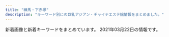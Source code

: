 ```yaml
---
title: "練馬・下赤塚"
description: "キーワード別にの巨乳アジアン・チャイナエステ嬢情報をまとめました。"
---
```


新着画像と新着キーワードをまとめています。
2021年03月22日の情報です。

<DmmAffiliateIns />
<KeywordTable
  shops={
    [
    {
        "img_links": [
            "http://ponfu-massage.work/img/st45.jpg",
            "http://ponfu-massage.work/i/img/r3.jpg",
            "http://ponfu-massage.work/i/img/sta39.jpg",
            "http://ponfu-massage.work/img/acc5.jpg",
            "http://ponfu-massage.work/i/img/sta24.jpg",
            "http://ponfu-massage.work/img/st44.jpg",
            "http://ponfu-massage.work/img/sta44.jpg",
            "http://ponfu-massage.work/img/acc6.jpg",
            "http://ponfu-massage.work/img/botton.jpg",
            "http://ponfu-massage.work/img/s41.jpg",
            "http://ponfu-massage.work/img/acc4.jpg",
            "http://ponfu-massage.work/i/img/sta44.jpg",
            "http://ponfu-massage.work/img/acc3.jpg",
            "http://ponfu-massage.work/i/img/sta43.jpg",
            "http://ponfu-massage.work/img/st39.jpg",
            "http://ponfu-massage.work/i/img/sta30.jpg",
            "http://ponfu-massage.work/i/img/sta45.jpg",
            "http://ponfu-massage.work/img/acc9.jpg",
            "http://ponfu-massage.work/img/sta38.jpg",
            "http://ponfu-massage.work/img/sta35.jpg",
            "http://ponfu-massage.work/img/st41.jpg",
            "http://ponfu-massage.work/img/acc1.jpg",
            "http://ponfu-massage.work/img/st38.jpg",
            "http://ponfu-massage.work/img/s46.jpg",
            "http://ponfu-massage.work/i/img/st8.jpg",
            "http://ponfu-massage.work/img/sta42.jpg",
            "http://ponfu-massage.work/i/img/sta28.jpg",
            "http://ponfu-massage.work/img/st46.jpg",
            "http://ponfu-massage.work/img/st28.jpg",
            "http://ponfu-massage.work/img/sta46.jpg",
            "http://ponfu-massage.work/i/img/r1.jpg",
            "http://ponfu-massage.work/i/img/sta42.jpg",
            "http://ponfu-massage.work/img/nos.jpg",
            "http://ponfu-massage.work/img/s38.jpg",
            "http://ponfu-massage.work/img/sta45.jpg",
            "http://ponfu-massage.work/img/sta41.jpg",
            "http://ponfu-massage.work/i/img/st38.jpg",
            "http://ponfu-massage.work/img/sta28.jpg",
            "http://ponfu-massage.work/img/s44.jpg",
            "http://ponfu-massage.work/img/sta39.jpg",
            "http://ponfu-massage.work/img/st18.jpg",
            "http://ponfu-massage.work/i/img/sta38.jpg",
            "http://ponfu-massage.work/img/sta30.jpg",
            "http://ponfu-massage.work/img/campian.jpg",
            "http://ponfu-massage.work/img/s45.jpg",
            "http://ponfu-massage.work/i/img/sta46.jpg",
            "http://ponfu-massage.work/img/st35.jpg",
            "http://ponfu-massage.work/img/st43.jpg",
            "http://ponfu-massage.work/img/acc8.jpg",
            "http://ponfu-massage.work/img/s42.jpg",
            "http://ponfu-massage.work/img/acc2.jpg",
            "http://ponfu-massage.work/img/st42.jpg",
            "http://ponfu-massage.work/img/s43.jpg",
            "http://ponfu-massage.work/img/st30.jpg",
            "http://ponfu-massage.work/i/img/r4.jpg",
            "http://ponfu-massage.work/img/sta43.jpg",
            "http://ponfu-massage.work/i/img/sta41.jpg",
            "http://ponfu-massage.work/img/acc10.jpg",
            "http://ponfu-massage.work/img/s39.jpg",
            "http://ponfu-massage.work/i/img/r2.jpg",
            "http://ponfu-massage.work/img/s30.jpg",
            "http://ponfu-massage.work/img/acc7.jpg"
        ],
        "url": "http://ponfu-massage.work/",
        "keywords": {
            "84": 1,
            "87": 5,
            "85": 2,
            "D": 8,
            "88": 4,
            "F": 2,
            "C": 21,
            "89": 1,
            "E": 2
        },
        "station": "\u7df4\u99ac\u99c5\u897f\u53e3",
        "name": "\u30dd\u30f3\u30d5\u30fc"
    },
    {
        "img_links": [
            "http://siesta.ests.jp/images/acc2.jpg",
            "http://siesta.ests.jp/images/acc3.jpg",
            "http://siesta.ests.jp/photos/sites/39/2021/01/2021011116333321.jpg",
            "http://siesta.ests.jp/images/news.jpg",
            "http://siesta.ests.jp/images/acc4.jpg",
            "http://siesta.ests.jp/images/s-recriut.jpg",
            "http://siesta.ests.jp/images/pick.jpg",
            "http://siesta.ests.jp/photos/sites/39/2021/01/2021011116333298.jpg",
            "http://siesta.ests.jp/images/mobile1.jpg",
            "http://siesta.ests.jp/images/s-staff.jpg",
            "http://siesta.ests.jp/images/top.png",
            "http://siesta.ests.jp/photos/sites/39/2021/01/2021011116333493.jpg",
            "http://siesta.ests.jp/images/info.jpg",
            "http://siesta.ests.jp/images/mobile.jpg",
            "http://siesta.ests.jp/images/acc1.jpg"
        ],
        "keywords": {
            "88": 4,
            "85": 8,
            "D": 12
        },
        "station": "\u5927\u6cc9\u5b66\u5712\u99c5\u5317\u53e3",
        "name": "\u30b7\u30a8\u30b9\u30bf",
        "url": "http://siesta.ests.jp/"
    },
    {
        "station": "\u7df4\u99ac\u99c5\u897f\u53e3",
        "name": "\u7652\u3057\u306e\u90e8\u5c4b",
        "keywords": {
            "87": 1,
            "D": 4,
            "86": 3
        },
        "url": "http://www.seoul.esjp.info/",
        "img_links": [
            "http://www.seoul.esjp.info/files/001.jpg",
            "http://www.seoul.esjp.info/img/change-004.png",
            "http://www.seoul.esjp.info/files/006.jpg",
            "http://www.seoul.esjp.info/img/change-001.png",
            "http://www.seoul.esjp.info/files/013.jpg",
            "http://www.seoul.esjp.info/img/nav-002.png",
            "http://www.seoul.esjp.info/files/010.jpg",
            "http://www.seoul.esjp.info/img/main-top03.png",
            "http://www.seoul.esjp.info/files/004.jpg",
            "http://www.seoul.esjp.info/img/nav-003.png",
            "http://www.seoul.esjp.info/img/nav-004.png",
            "http://www.seoul.esjp.info/img/recuit.png",
            "http://www.seoul.esjp.info/files/005.jpg",
            "http://www.seoul.esjp.info/files/012.jpg",
            "http://www.seoul.esjp.info/files/008.jpg",
            "http://www.seoul.esjp.info/img/change-003.png",
            "http://www.seoul.esjp.info/files/011.jpg",
            "http://www.seoul.esjp.info/img/change-002.png",
            "http://www.seoul.esjp.info/img/head.png",
            "http://www.seoul.esjp.info/img/main-top01.png",
            "http://www.seoul.esjp.info/files/007.jpg",
            "http://www.seoul.esjp.info/img/nav-001.png",
            "http://www.seoul.esjp.info/img/nav-006.png",
            "http://www.seoul.esjp.info/img/nav-005.png",
            "http://www.seoul.esjp.info/files/003.jpg",
            "http://www.seoul.esjp.info/img/change-006.png",
            "http://www.seoul.esjp.info/img/foot.png",
            "http://www.seoul.esjp.info/img/change-005.png",
            "http://www.seoul.esjp.info/files/015.jpg"
        ]
    },
    {
        "url": "http://www.relaxes.info/",
        "name": "\u8776",
        "station": "\u4e0a\u677f\u6a4b\u99c5\u5317\u53e3",
        "img_links": [
            "http://www.relaxes.info/images/ttl_price.png",
            "http://www.relaxes.info/up/uploads/20180315212810me.jpg",
            "http://www.relaxes.info/up/uploads/20210313172020j.jpg",
            "http://www.relaxes.info/images/ttl_staff.png",
            "http://www.relaxes.info/images/ttl_qj.png",
            "http://www.relaxes.info/images/t1.png",
            "http://www.relaxes.info/images/info.jpg",
            "http://www.relaxes.info/images/price.jpg",
            "http://www.relaxes.info/images/rec.png",
            "http://www.relaxes.info/images/t2.png",
            "http://www.relaxes.info/images/s1.png",
            "http://www.relaxes.info/up/uploads/2017071800271212.jpg",
            "http://www.relaxes.info/images/header_bg.png"
        ],
        "keywords": {}
    },
    {
        "img_links": [
            "http://lachesis.este88.com/gals/aoi1.jpg",
            "http://lachesis.este88.com/gals/miku1.jpg",
            "http://lachesis.este88.com/gals/miku2.jpg",
            "http://lachesis.este88.com/gals/minami1.jpg",
            "http://lachesis.este88.com/gals/narumi3.jpg",
            "http://lachesis.este88.com/gals/rinnka2.jpg",
            "https://lachesis.este88.com/gals/minami1.jpg",
            "http://lachesis.este88.com/gals/tumugi3.jpg",
            "http://lachesis.este88.com/images/bg_header3.jpg",
            "http://lachesis.este88.com/gals/itika3.jpg",
            "https://lachesis.este88.com/gals/itika1.jpg",
            "https://lachesis.este88.com/images/bg_header.jpg",
            "http://lachesis.este88.com/gals/miku3.jpg",
            "https://lachesis.este88.com/gals/mao1.jpg",
            "https://lachesis.este88.com/gals/narumi1.jpg",
            "http://lachesis.este88.com/gals/rinnka1.jpg",
            "http://lachesis.este88.com/gals/mao1.jpg",
            "https://lachesis.este88.com/gals/maria1.jpg",
            "http://lachesis.este88.com/gals/narumi2.jpg",
            "http://lachesis.este88.com/gals/rinnka3.jpg",
            "https://lachesis.este88.com/gals/miho1.jpg",
            "http://lachesis.este88.com/gals/tumugi2.jpg",
            "http://lachesis.este88.com/gals/miho2.jpg",
            "http://lachesis.este88.com/gals/aoi2.jpg",
            "http://lachesis.este88.com/gals/itika1.jpg",
            "http://lachesis.este88.com/gals/narumi1.jpg",
            "http://momipara.jp/img/link/momi234.jpg",
            "http://lachesis.este88.com/gals/maria1.jpg",
            "https://lachesis.este88.com/gals/aoi1.jpg",
            "http://lachesis.este88.com/images/sysh3bar.png",
            "https://lachesis.este88.com/images/line.jpg",
            "http://lachesis.este88.com/images/info5.jpg",
            "http://lachesis.este88.com/gals/tumugi1.jpg",
            "http://lachesis.este88.com/gals/rinnka4.jpg",
            "http://lachesis.este88.com/gals/miho1.jpg",
            "http://lachesis.este88.com/gals/narumi4.jpg",
            "http://lachesis.este88.com/images/line.jpg",
            "http://lachesis.este88.com/gals/mao2.jpg",
            "https://lachesis.este88.com/images/info5.jpg",
            "http://lachesis.este88.com/gals/minami2.jpg",
            "http://lachesis.este88.com/gals/itika2.jpg",
            "http://lachesis.este88.com/images/bg_header.jpg",
            "https://lachesis.este88.com/gals/rinnka1.jpg",
            "https://lachesis.este88.com/gals/miku1.jpg",
            "http://lachesis.este88.com/gals/miho3.jpg",
            "http://lachesis.este88.com/gals/aoi3.jpg",
            "https://lachesis.este88.com/gals/tumugi1.jpg",
            "https://lachesis.este88.com/images/bg_header3.jpg",
            "https://lachesis.este88.com/images/sysh3bar.png"
        ],
        "keywords": {
            "C": 4,
            "93": 1,
            "86": 1,
            "F": 3,
            "91": 2,
            "83": 2,
            "G": 1,
            "84": 1,
            "88": 1,
            "95": 1,
            "D": 2,
            "80": 1
        },
        "url": "http://lachesis.este88.com/",
        "name": "\u30e9\u30b1\u30b7\u30b9\u5927\u6cc9\u5b66\u5712",
        "station": "\u5927\u6cc9\u5b66\u5712\u99c5"
    },
    {
        "keywords": {},
        "name": "\u5927\u5983",
        "img_links": [
            "http://sh-dafei.work/uploads/180227/1-1P22G40S5448.jpg",
            "http://sh-dafei.work/templets/default/pc/picture/staffs.png",
            "http://sh-dafei.work/uploads/190809/1-1ZP9125I01S.jpg",
            "http://sh-dafei.work/uploads/191115/1-191115132040J2.jpg",
            "http://sh-dafei.work/uploads/200117/1-20011G614144B.jpg",
            "http://sh-dafei.work/uploads/200612/1-200612154534W8.jpg",
            "http://sh-dafei.work/templets/default/pc/picture/s_pick.png",
            "http://sh-dafei.work/templets/default/pc/picture/s_staff.png",
            "http://sh-dafei.work/uploads/171031/1-1G0311G531445.jpg",
            "http://sh-dafei.work/uploads/201113/1-20111314213cQ.jpg",
            "http://sh-dafei.work/uploads/190329/1-1Z329151011c7.jpg",
            "http://sh-dafei.work/uploads/190130/1-1Z130162635508.jpg",
            "http://sh-dafei.work/uploads/181206/1-1Q2061249563O.jpg",
            "http://sh-dafei.work/templets/default/pc/picture/s_news.png",
            "http://sh-dafei.work/uploads/210219/1-210219105500300.jpg",
            "http://sh-dafei.work/templets/default/pc/picture/end1.jpg",
            "http://sh-dafei.work/uploads/171031/1-1G0311G344914.jpg",
            "http://sh-dafei.work/uploads/181206/1-1Q2061250494E.jpg",
            "http://sh-dafei.work/uploads/190301/1-1Z30116320A41.jpg",
            "http://sh-dafei.work/uploads/190924/1-1Z924151334121.jpg",
            "http://sh-dafei.work/uploads/181214/1-1Q214154222511.jpg",
            "http://sh-dafei.work/uploads/181207/1-1Q20G40K63R.jpg",
            "http://sh-dafei.work/uploads/201002/1-201002144Z11V.jpg",
            "http://sh-dafei.work/uploads/181207/1-1Q20G35320X0.png",
            "http://sh-dafei.work/uploads/171031/1-1G0311G556445.jpg",
            "http://sh-dafei.work/templets/default/pc/picture/face.png",
            "http://sh-dafei.work/uploads/171031/1-1G0311G4095M.jpg",
            "http://sh-dafei.work/uploads/181206/1-1Q2061253211D.jpg",
            "http://sh-dafei.work/uploads/180612/1-1P612160029349.jpg",
            "http://sh-dafei.work/uploads/181206/1-1Q206125154224.jpg",
            "http://sh-dafei.work/uploads/171031/1-1G0311G505933.jpg",
            "http://sh-dafei.work/uploads/allimg/180612/1-1P612160305350.jpg",
            "http://sh-dafei.work/uploads/180612/1-1P6121601061c.jpg"
        ],
        "url": "http://sh-dafei.work/",
        "station": "\u7df4\u99ac\u99c5\u897f\u53e3"
    },
    {
        "station": "\u4e2d\u6751\u6a4b\u99c5",
        "name": "\u697d\u697d",
        "img_links": [
            "http://www.e-rakuraku.info/images/g0.jpg",
            "http://www.e-rakuraku.info/images/huiyuan.png",
            "http://www.e-rakuraku.info/images/s2.png",
            "http://www.e-rakuraku.info/images/top.jpg",
            "http://www.e-rakuraku.info/images/g1.jpg",
            "http://www.e-rakuraku.info/images/tel.png",
            "http://www.e-rakuraku.info/images/sr.png",
            "http://www.e-rakuraku.info/images/g2.jpg",
            "http://www.e-rakuraku.info/images/mobile.png",
            "http://www.e-rakuraku.info/images/g5.jpg",
            "http://www.e-rakuraku.info/images/g4.jpg",
            "http://www.e-rakuraku.info/images/newt.png",
            "http://www.e-rakuraku.info/images/tite-gallery.png",
            "http://www.e-rakuraku.info/images/nei_03.jpg",
            "http://www.e-rakuraku.info/images/newfacet.png",
            "http://www.e-rakuraku.info/images/g3.jpg",
            "http://www.e-rakuraku.info/images/s1.png",
            "http://www.e-rakuraku.info/images/tite-staff.png"
        ],
        "url": "http://www.e-rakuraku.info/",
        "keywords": {
            "C": 13
        }
    },
    {
        "station": "\u3068\u304d\u308f\u53f0\u99c5\u5357\u53e3",
        "name": "\u59ff\u7f8e",
        "keywords": {
            "C": 2,
            "84": 1,
            "86": 3,
            "D": 7,
            "85": 1,
            "87": 4
        },
        "url": "http://www.sugatabi.mesthe.com/",
        "img_links": [
            "http://www.sugatabi.mesthe.com/files/010-02.jpg",
            "http://www.sugatabi.mesthe.com/files/008.jpg",
            "http://www.sugatabi.mesthe.com/images/top_sche.png",
            "http://www.sugatabi.mesthe.com/images/shop/shop04.jpg",
            "http://www.sugatabi.mesthe.com/images/girl-z1.jpg",
            "http://www.sugatabi.mesthe.com/files/003.jpg",
            "http://www.sugatabi.mesthe.com/files/002-02.jpg",
            "http://www.sugatabi.mesthe.com/images/link_line.png",
            "http://www.sugatabi.mesthe.com/images/mobile.jpg",
            "http://www.sugatabi.mesthe.com/images/bj3.png",
            "http://www.sugatabi.mesthe.com/files/010.jpg",
            "http://www.sugatabi.mesthe.com/images/girl-z2.jpg",
            "http://www.sugatabi.mesthe.com/files/005.jpg",
            "http://www.sugatabi.mesthe.com/images/shop/shop03.jpg",
            "http://www.sugatabi.mesthe.com/files/004.jpg",
            "http://www.sugatabi.mesthe.com/files/001.jpg",
            "http://www.sugatabi.mesthe.com/images/staff_line.png",
            "http://www.sugatabi.mesthe.com/files/003-02.jpg",
            "http://www.sugatabi.mesthe.com/images/shop/shop01.jpg",
            "http://www.sugatabi.mesthe.com/files/005-02.jpg",
            "http://www.sugatabi.mesthe.com/files/004-02.jpg",
            "http://www.sugatabi.mesthe.com/images/shop/shop02.jpg",
            "http://www.sugatabi.mesthe.com/files/006-02.jpg",
            "http://www.sugatabi.mesthe.com/files/009-02.jpg",
            "http://www.sugatabi.mesthe.com/files/002.jpg",
            "http://www.sugatabi.mesthe.com/files/009.jpg",
            "http://www.sugatabi.mesthe.com/files/008-02.jpg",
            "http://www.sugatabi.mesthe.com/files/001-02.jpg",
            "http://www.sugatabi.mesthe.com/images/top.jpg",
            "http://www.sugatabi.mesthe.com/files/006.jpg"
        ]
    },
    {
        "img_links": [
            "http://moonlove.est-u.com/staff/nami.jpg",
            "http://moonlove.est-u.com/images/index1_06.jpg",
            "http://moonlove.est-u.com/images/index_13.jpg",
            "http://moonlove.est-u.com/images/icon_000.jpg",
            "http://moonlove.est-u.com/images/index_16.jpg",
            "http://moonlove.est-u.com/images/s3.jpg",
            "http://moonlove.est-u.com/images/s5.jpg",
            "http://moonlove.est-u.com/images/index_17.jpg",
            "http://moonlove.est-u.com/images/index_10.jpg",
            "http://moonlove.est-u.com/images/index_07.jpg",
            "http://moonlove.est-u.com/staff/miki.jpg",
            "http://moonlove.est-u.com/images/staff_09.jpg",
            "http://moonlove.est-u.com/staff/sakura.jpg",
            "http://moonlove.est-u.com/images/index_19.jpg",
            "http://moonlove.est-u.com/staff/kaori.jpg",
            "http://moonlove.est-u.com/images/s8.jpg",
            "http://moonlove.est-u.com/images/index_04.jpg",
            "http://moonlove.est-u.com/images/index_02.jpg",
            "http://moonlove.est-u.com/images/index_05.jpg",
            "http://moonlove.est-u.com/images/s1.jpg",
            "http://moonlove.est-u.com/images/index_08.jpg",
            "http://moonlove.est-u.com/images/s6.jpg",
            "http://moonlove.est-u.com/images/index2_06.jpg",
            "http://moonlove.est-u.com/images/index_15.jpg",
            "http://moonlove.est-u.com/staff/ayumi.jpg",
            "http://moonlove.est-u.com/images/index_12.jpg",
            "http://moonlove.est-u.com/images/s4.jpg",
            "http://moonlove.est-u.com/images/index3_06.jpg",
            "http://moonlove.est-u.com/images/index_14.jpg"
        ],
        "name": "\u6708\u306e\u604b",
        "station": "\u7df4\u99ac\u99c5\u5317\u53e3",
        "url": "http://moonlove.est-u.com/",
        "keywords": {
            "C": 7
        }
    },
    {
        "station": "\u3068\u304d\u308f\u53f0\u99c5\u5357\u53e3",
        "keywords": {},
        "img_links": [
            "http://www.hi-msg.com/dansin/images/nav.jpg",
            "http://www.hi-msg.com/dansin/images/p-6-1.jpg",
            "http://www.hi-msg.com/dansin/images/s_pick.jpg",
            "http://www.hi-msg.com/dansin/images/p-5.jpg",
            "http://www.hi-msg.com/dansin/images/p-1.jpg",
            "http://www.hi-msg.com/dansin/images/p-2.jpg",
            "http://www.hi-msg.com/dansin/images/p-4.jpg",
            "http://www.hi-msg.com/dansin/images/p-6.jpg",
            "http://www.hi-msg.com/dansin/images/mobile.jpg",
            "http://www.hi-msg.com/dansin/images/p-2-1.jpg",
            "http://www.hi-msg.com/dansin/images/p-4-1.jpg",
            "http://www.hi-msg.com/dansin/images/s_face.jpg",
            "http://www.hi-msg.com/dansin/images/end1.jpg",
            "http://www.hi-msg.com/dansin/images/top.jpg",
            "http://www.hi-msg.com/dansin/images/p-1-1.jpg",
            "http://www.hi-msg.com/dansin/images/p-5-1.jpg",
            "http://www.hi-msg.com/dansin/images/s_info.jpg",
            "http://www.hi-msg.com/dansin/images/s_news.jpg",
            "http://www.hi-msg.com/dansin/images/p-7.jpg",
            "http://www.hi-msg.com/dansin/images/top1.jpg",
            "http://www.hi-msg.com/dansin/images/1.jpg",
            "http://www.hi-msg.com/dansin/images/p-8.jpg"
        ],
        "name": "\u6696\u5fc3",
        "url": "http://www.hi-msg.com/dansin/"
    },
    {
        "keywords": {
            "88": 3,
            "F": 2,
            "D": 3,
            "E": 5,
            "87": 6,
            "89": 1,
            "C": 16
        },
        "station": "\u8981\u753a\u99c55\u756a\u51fa\u53e3",
        "url": "http://midori-massage.work/",
        "name": "\u7dd1",
        "img_links": [
            "http://midori-massage.work/i/img/ss57.jpg",
            "http://midori-massage.work/img/ss38.jpg",
            "http://midori-massage.work/img/ss54.jpg",
            "http://midori-massage.work/img/ss1.jpg",
            "http://midori-massage.work/img/ss48.jpg",
            "http://midori-massage.work/img/ss46.jpg",
            "http://midori-massage.work/i/img/ss56.jpg",
            "http://midori-massage.work/img/st47.jpg",
            "http://midori-massage.work/img/ss50.jpg",
            "http://midori-massage.work/img/ss55.jpg",
            "http://midori-massage.work/img/ss31.jpg",
            "http://midori-massage.work/img/ss34.jpg",
            "http://midori-massage.work/i/img/ss36.jpg",
            "http://midori-massage.work/i/img/ss54.jpg",
            "http://midori-massage.work/img/s47.png",
            "http://midori-massage.work/i/img/ss52.jpg",
            "http://midori-massage.work/img/mo.png",
            "http://midori-massage.work/img/ss4.jpg",
            "http://midori-massage.work/i/img/r3.jpg",
            "http://midori-massage.work/i/img/ss51.jpg",
            "http://midori-massage.work/img/ss41.jpg",
            "http://midori-massage.work/img/ss47.jpg",
            "http://midori-massage.work/img/st52.jpg",
            "http://midori-massage.work/img/ss16.jpg",
            "http://midori-massage.work/img/ss51.jpg",
            "http://midori-massage.work/img/ss29.jpg",
            "http://midori-massage.work/i/img/ss40.jpg",
            "http://midori-massage.work/i/img/r2.jpg",
            "http://midori-massage.work/img/ss57.jpg",
            "http://midori-massage.work/img/s53.png",
            "http://midori-massage.work/img/ss33.jpg",
            "http://midori-massage.work/img/ss19.jpg",
            "http://midori-massage.work/img/ss2.jpg",
            "http://midori-massage.work/img/ss12.jpg",
            "http://midori-massage.work/img/a2.jpg",
            "http://midori-massage.work/img/ss30.jpg",
            "http://midori-massage.work/img/ss43.jpg",
            "http://midori-massage.work/img/st54.jpg",
            "http://midori-massage.work/img/ss25.jpg",
            "http://midori-massage.work/img/ss42.jpg",
            "http://midori-massage.work/img/ss40.jpg",
            "http://midori-massage.work/img/ss22.jpg",
            "http://midori-massage.work/img/st53.jpg",
            "http://midori-massage.work/i/img/ss47.jpg",
            "http://midori-massage.work/img/ss44.jpg",
            "http://midori-massage.work/img/st55.jpg",
            "http://midori-massage.work/img/fla-2.jpg",
            "http://midori-massage.work/img/ss39.jpg",
            "http://midori-massage.work/i/img/ss55.jpg",
            "http://midori-massage.work/i/img/ss38.jpg",
            "http://midori-massage.work/img/fla-1.jpg",
            "http://midori-massage.work/img/ss8.jpg",
            "http://midori-massage.work/i/img/r1.jpg",
            "http://midori-massage.work/img/s50.png",
            "http://midori-massage.work/img/st056.jpg",
            "http://midori-massage.work/img/st50.jpg",
            "http://midori-massage.work/img/ss6.jpg",
            "http://midori-massage.work/img/ss15.jpg",
            "http://midori-massage.work/img/st57.jpg",
            "http://midori-massage.work/img/s54.png",
            "http://midori-massage.work/img/s57.png",
            "http://midori-massage.work/i/img/ss53.jpg",
            "http://midori-massage.work/img/ss18.jpg",
            "http://midori-massage.work/i/img/ss35.jpg",
            "http://midori-massage.work/img/ss21.jpg",
            "http://midori-massage.work/img/ss10.jpg",
            "http://midori-massage.work/img/s55.png",
            "http://midori-massage.work/img/ss52.jpg",
            "http://midori-massage.work/img/ss26.jpg",
            "http://midori-massage.work/img/botton.jpg",
            "http://midori-massage.work/i/img/ss46.jpg",
            "http://midori-massage.work/img/ss17.jpg",
            "http://midori-massage.work/img/s56.png",
            "http://midori-massage.work/img/ss49.jpg",
            "http://midori-massage.work/img/ss7.jpg",
            "http://midori-massage.work/img/s49.png",
            "http://midori-massage.work/img/ss28.jpg",
            "http://midori-massage.work/i/img/r0.jpg",
            "http://midori-massage.work/img/ss32.jpg",
            "http://midori-massage.work/img/ss9.jpg",
            "http://midori-massage.work/img/ss45.jpg",
            "http://midori-massage.work/i/img/st52.jpg",
            "http://midori-massage.work/img/ss53.jpg",
            "http://midori-massage.work/img/ss13.jpg",
            "http://midori-massage.work/img/ss20.jpg",
            "http://midori-massage.work/img/ss56.jpg",
            "http://midori-massage.work/img/a1.jpg",
            "http://midori-massage.work/img/ss24.jpg",
            "http://midori-massage.work/img/st56.jpg",
            "http://midori-massage.work/img/s52.png",
            "http://midori-massage.work/img/ss36.jpg",
            "http://midori-massage.work/img/ss3.jpg",
            "http://midori-massage.work/img/ss37.jpg",
            "http://midori-massage.work/img/a3.jpg",
            "http://midori-massage.work/img/st49.jpg",
            "http://midori-massage.work/img/ss5.jpg",
            "http://midori-massage.work/img/ss14.jpg",
            "http://midori-massage.work/img/ss35.jpg",
            "http://midori-massage.work/img/ss23.jpg"
        ]
    },
    {
        "img_links": [
            "http://margaret.ests.jp/photos/sites/29/2020/04/2020041014190824.jpg",
            "http://margaret.ests.jp/photos/sites/29/2020/08/2020082222274080.jpeg",
            "http://margaret.ests.jp/photos/sites/29/2020/08/2020080615352994.jpeg",
            "http://margaret.ests.jp/images/info.jpg",
            "http://margaret.ests.jp/images/s_staff.png",
            "http://margaret.ests.jp/photos/sites/29/2020/04/202004081414540.jpg",
            "http://margaret.ests.jp/images/service1.jpg",
            "http://margaret.ests.jp/photos/sites/29/2021/01/2021011511194654.jpg",
            "http://margaret.ests.jp/images/s_news.jpg",
            "http://margaret.ests.jp/photos/sites/29/2020/03/2020032709162529.jpg",
            "http://margaret.ests.jp/images/service3.jpg",
            "http://margaret.ests.jp/images/s_pick.jpg",
            "http://margaret.ests.jp/photos/sites/29/2020/06/2020062814010219.jpeg",
            "http://margaret.ests.jp/photos/sites/29/2020/05/202005281752578.jpg",
            "http://margaret.ests.jp/photos/sites/29/2020/04/202004102157462.jpeg",
            "http://margaret.ests.jp/images/service2.jpg",
            "http://margaret.ests.jp/images/top.jpg",
            "http://margaret.ests.jp/images/room3.jpg",
            "http://margaret.ests.jp/images/room4.jpg",
            "http://margaret.ests.jp/images/s_service.png",
            "http://margaret.ests.jp/photos/sites/29/2020/04/2020040205541033.jpg",
            "http://margaret.ests.jp/images/service4.jpg",
            "http://margaret.ests.jp/photos/sites/29/2020/06/202006301829174.jpeg",
            "http://margaret.ests.jp/images/room2.jpg",
            "http://margaret.ests.jp/images/room1.jpg",
            "http://margaret.ests.jp/images/mobile.jpg"
        ],
        "name": "\u30de\u30fc\u30ac\u30ec\u30c3\u30c8",
        "url": "http://margaret.ests.jp/",
        "keywords": {
            "D": 84,
            "85": 36,
            "87": 12,
            "F": 12,
            "86": 24,
            "88": 24,
            "E": 36
        },
        "station": "\u685c\u53f0\u99c5\u5317\u53e3"
    },
    {
        "name": "\u3072\u307e\u308f\u308a",
        "url": "http://himawari.est-u.com/",
        "keywords": {
            "C": 7
        },
        "station": "\u7df4\u99ac\u99c5\u5357\u53e3",
        "img_links": [
            "http://himawari.est-u.com/images/down.jpg",
            "http://himawari.est-u.com/images/a1.jpg",
            "http://himawari.est-u.com/staff/umi.jpg",
            "http://himawari.est-u.com/staff/sakura.jpg",
            "http://himawari.est-u.com/images/index_08.jpg",
            "http://himawari.est-u.com/staff/yuki.jpg",
            "http://himawari.est-u.com/images/index_10.jpg",
            "http://himawari.est-u.com/staff/aiko.jpg",
            "http://himawari.est-u.com/images/index_04.jpg",
            "http://himawari.est-u.com/images/therpist.jpg",
            "http://himawari.est-u.com/images/index2_08.jpg",
            "http://himawari.est-u.com/images/index_02.jpg",
            "http://himawari.est-u.com/staff/asuka.jpg",
            "http://himawari.est-u.com/staff/nami.jpg",
            "http://himawari.est-u.com/images/a2.jpg",
            "http://himawari.est-u.com/staff/izumi.jpg"
        ]
    },
    {
        "url": "http://www.akai-hana.esjp.info/",
        "keywords": {
            "82": 2,
            "85": 2,
            "88": 4,
            "87": 6,
            "C": 19,
            "D": 10
        },
        "name": "\u8d64\u3044\u82b1",
        "img_links": [
            "http://www.akai-hana.esjp.info/files/002.jpg",
            "http://www.akai-hana.esjp.info/files/003.jpg",
            "http://www.akai-hana.esjp.info/img/info/r1.jpg",
            "http://www.akai-hana.esjp.info/img/info/r7.jpg",
            "http://www.akai-hana.esjp.info/img/info/r8.jpg",
            "http://www.akai-hana.esjp.info/img/pixta_5458114_M.jpg",
            "http://www.akai-hana.esjp.info/files/001.jpg",
            "http://www.akai-hana.esjp.info/img/info/r3.jpg",
            "http://www.akai-hana.esjp.info/img/info/r6.jpg",
            "http://www.akai-hana.esjp.info/img/info.jpg",
            "http://www.akai-hana.esjp.info/img/tel.png",
            "http://www.akai-hana.esjp.info/files/004.jpg",
            "http://www.akai-hana.esjp.info/img/slider/1.jpg",
            "http://www.akai-hana.esjp.info/img/info/r4.jpg",
            "http://www.akai-hana.esjp.info/img/pixta_5216568_M.jpg",
            "http://www.akai-hana.esjp.info/files/005.jpg",
            "http://www.akai-hana.esjp.info/img/ttl_news.png",
            "http://www.akai-hana.esjp.info/img/pickup.jpg",
            "http://www.akai-hana.esjp.info/files/007.jpg",
            "http://www.akai-hana.esjp.info/img/imasia_7981159_M.jpg",
            "http://www.akai-hana.esjp.info/img/info/r5.jpg",
            "http://www.akai-hana.esjp.info/img/goback.jpg",
            "http://www.akai-hana.esjp.info/img/btn_blog.jpg",
            "http://www.akai-hana.esjp.info/img/ttl_info.png",
            "http://www.akai-hana.esjp.info/img/info/r9.jpg",
            "http://www.akai-hana.esjp.info/img/btn_side_mobile.jpg",
            "http://www.akai-hana.esjp.info/img/info/r2.jpg",
            "http://www.akai-hana.esjp.info/img/slider/2.jpg",
            "http://www.akai-hana.esjp.info/files/006.jpg"
        ],
        "station": "\u6210\u5897\u99c54\u756a\u51fa\u53e3"
    },
    {
        "url": "http://www.es-kou.link/",
        "img_links": [
            "http://www.es-kou.link/images/b1.jpg",
            "http://www.es-kou.link/images/s1.png",
            "http://www.es-kou.link/images/int2.png",
            "http://www.es-kou.link/images/sys3.png",
            "http://www.es-kou.link/images/2.jpg",
            "http://www.es-kou.link/images/staff_t.jpg",
            "http://www.es-kou.link/images/mobile.jpg",
            "http://www.es-kou.link/images/head.jpg",
            "http://www.es-kou.link/images/sys1.jpg",
            "http://www.es-kou.link/images/interior_t.jpg",
            "http://www.es-kou.link/images/info.png",
            "http://www.es-kou.link/images/news.jpg",
            "http://www.es-kou.link/images/b2.jpg",
            "http://www.es-kou.link/img/satomi1.jpg",
            "http://www.es-kou.link/images/sys2.jpg",
            "http://www.es-kou.link/images/3.jpg",
            "http://www.es-kou.link/images/1.jpg",
            "http://www.es-kou.link/images/int1.png",
            "http://www.es-kou.link/img/mimi1.jpg",
            "http://www.es-kou.link/img/nana1.jpg"
        ],
        "name": "\u7d05\u6708",
        "station": "\u4e0b\u8d64\u585a\u99c5\u5317\u53e3",
        "keywords": {}
    },
    {
        "img_links": [
            "http://c-sakura.work/images/1.jpg",
            "http://c-sakura.work/images/3.jpg",
            "http://c-sakura.work/images/info.png",
            "http://c-sakura.work/images/news.png",
            "http://c-sakura.work/images/tel.jpg",
            "http://c-sakura.work/images/int2.png",
            "http://c-sakura.work/images/2.jpg",
            "http://c-sakura.work/images/staff_t.jpg",
            "http://c-sakura.work/img/yuri1.jpg",
            "http://c-sakura.work/images/int1.png",
            "http://c-sakura.work/images/head.jpg",
            "http://c-sakura.work/images/sys1.png",
            "http://c-sakura.work/img/yuyu1.jpg",
            "http://c-sakura.work/images/sisu.png",
            "http://c-sakura.work/images/interior_t.jpg",
            "http://c-sakura.work/img/ami1.jpg",
            "http://c-sakura.work/images/mobile.jpg"
        ],
        "keywords": {},
        "url": "http://c-sakura.work/",
        "station": "\u4e0b\u8d64\u585a\u99c5\u5317\u53e3",
        "name": "\u9577\u4e45*\u3061\u3087\u3046\u304d\u3085\u3046"
    },
    {
        "img_links": [
            "http://www.hanaest.net/images/s2.jpg",
            "http://www.hanaest.net/up/uploads/20171017081729nana.jpg",
            "http://www.hanaest.net/images/qj.png",
            "http://www.hanaest.net/images/ttl_staff.png",
            "http://www.hanaest.net/images/header_bg.png",
            "http://www.hanaest.net/up/uploads/20161128220158nao.jpg",
            "http://www.hanaest.net/up/uploads/20171005214644212.jpg",
            "http://www.hanaest.net/up/uploads/20170621202142mimi.jpg",
            "http://www.hanaest.net/images/ttl_qj.png",
            "http://www.hanaest.net/images/ttl_price.png",
            "http://www.hanaest.net/images/r1.jpg",
            "http://www.hanaest.net/up/uploads/20161009222712tomo.jpg",
            "http://www.hanaest.net/images/r2.jpg",
            "http://www.hanaest.net/images/news.png"
        ],
        "keywords": {},
        "url": "http://www.hanaest.net/",
        "name": "\u83ef\uff5e\u306f\u306a\uff5e",
        "station": "\u4e0b\u8d64\u585a\u99c5\u5317\u53e3"
    },
    {
        "name": "\u30ad\u30e9\u30ad\u30e9",
        "img_links": [
            "http://binrou.net/img/st112.jpg",
            "http://binrou.net/img/fla.jpg",
            "http://binrou.net/img/sta112.jpg",
            "http://binrou.net/img/sta111.jpg",
            "http://binrou.net/img/sta116.jpg",
            "http://binrou.net/img/s116.jpg",
            "http://binrou.net/img/sta114.jpg",
            "http://binrou.net/i/img/r4.jpg",
            "http://binrou.net/img/sta109.jpg",
            "http://binrou.net/img/st119.jpg",
            "http://binrou.net/i/img/sta92.jpg",
            "http://binrou.net/img/st109.jpg",
            "http://binrou.net/img/s118.jpg",
            "http://binrou.net/img/st115.jpg",
            "http://binrou.net/img/mo.png",
            "http://binrou.net/i/img/r1.jpg",
            "http://binrou.net/i/img/sta100.jpg",
            "http://binrou.net/img/sta117.jpg",
            "http://binrou.net/img/s114.jpg",
            "http://binrou.net/i/img/sta98.jpg",
            "http://binrou.net/i/img/st118.jpg",
            "http://binrou.net/i/img/acc.jpg",
            "http://binrou.net/i/img/sta116.jpg",
            "http://binrou.net/img/sta115.jpg",
            "http://binrou.net/img/pickup20.jpg",
            "http://binrou.net/i/img/sta109.jpg",
            "http://binrou.net/i/img/sta111.jpg",
            "http://binrou.net/i/img/sta89.jpg",
            "http://binrou.net/i/img/r3.jpg",
            "http://binrou.net/img/acc.jpg",
            "http://binrou.net/img/st118.jpg",
            "http://binrou.net/i/img/sta104.jpg",
            "http://binrou.net/i/img/sta119.jpg",
            "http://binrou.net/img/s111.jpg",
            "http://binrou.net/img/st111.jpg",
            "http://binrou.net/i/img/r2.jpg",
            "http://binrou.net/i/img/sta115.jpg",
            "http://binrou.net/i/img/sta108.jpg",
            "http://binrou.net/img/st117.jpg",
            "http://binrou.net/i/img/sta118.jpg",
            "http://binrou.net/img/st116.jpg",
            "http://binrou.net/i/img/sta80.jpg",
            "http://binrou.net/i/img/sta97.jpg",
            "http://binrou.net/img/sta118.jpg",
            "http://binrou.net/img/botton.jpg",
            "http://binrou.net/i/img/sta94.jpg",
            "http://binrou.net/i/img/sta105.jpg",
            "http://binrou.net/img/s119.jpg",
            "http://binrou.net/i/img/sta112.jpg",
            "http://binrou.net/i/img/sta117.jpg",
            "http://binrou.net/img/s117.jpg",
            "http://binrou.net/img/sta119.jpg",
            "http://binrou.net/img/s112.jpg",
            "http://binrou.net/img/st114.jpg",
            "http://binrou.net/i/img/sta88.jpg",
            "http://binrou.net/i/img/sta114.jpg",
            "http://binrou.net/img/s115.jpg"
        ],
        "station": "\u7df4\u99ac\u99c5\u897f\u53e3",
        "url": "http://binrou.net/",
        "keywords": {
            "89": 1,
            "C": 17,
            "F": 1,
            "86": 4,
            "87": 4,
            "88": 1,
            "D": 2,
            "E": 6
        }
    },
    {
        "station": "\u5927\u5c71\u99c5\u5357\u53e3",
        "name": "\u61a9",
        "img_links": [
            "http://c-ikoi.work/images/concept.jpg",
            "http://c-ikoi.work/images/1.jpg",
            "http://c-ikoi.work/images/4.jpg",
            "http://c-ikoi.work/images/rec1.png",
            "http://c-ikoi.work/images/tel.jpg",
            "http://c-ikoi.work/images/sys2.jpg",
            "http://c-ikoi.work/images/interior_t.jpg",
            "http://c-ikoi.work/img/rina1.jpg",
            "http://c-ikoi.work/images/staff_t.jpg",
            "http://c-ikoi.work/images/int3.png",
            "http://c-ikoi.work/images/int1.png",
            "http://c-ikoi.work/images/3.jpg",
            "http://c-ikoi.work/images/sys1.jpg",
            "http://c-ikoi.work/images/head.jpg",
            "http://c-ikoi.work/img/aoi1.jpg",
            "http://c-ikoi.work/img/yuki1.jpg",
            "http://c-ikoi.work/images/rec2.png",
            "http://c-ikoi.work/images/2.jpg",
            "http://c-ikoi.work/images/sys3.png",
            "http://c-ikoi.work/images/line.png",
            "http://c-ikoi.work/images/int2.png",
            "http://c-ikoi.work/images/news.jpg",
            "http://c-ikoi.work/img/moe1.jpg",
            "http://c-ikoi.work/images/mobile.jpg"
        ],
        "url": "http://c-ikoi.work/",
        "keywords": {}
    },
    {
        "station": "\u4e0a\u677f\u6a4b\u99c5\u5317\u53e3",
        "url": "http://tenpo2.iest.info/",
        "img_links": [],
        "name": "\u6e29",
        "keywords": {}
    },
    {
        "img_links": [],
        "name": "\u3064\u307c\u307f",
        "url": "https://salasa.tokyo/",
        "keywords": {},
        "station": "\u7df4\u99ac\u99c5\u897f\u53e3"
    },
    {
        "station": "\u4e2d\u6751\u6a4b\u99c5\u5357\u53e3",
        "url": "http://www.es-yas.click/",
        "img_links": [
            "http://www.es-yas.click/images/tel.jpg",
            "http://www.es-yas.click/images/s1.png",
            "http://www.es-yas.click/images/2.jpg",
            "http://www.es-yas.click/images/sirase.jpg",
            "http://www.es-yas.click/img/riri1.jpg",
            "http://www.es-yas.click/images/sys2.png",
            "http://www.es-yas.click/images/interior_t.jpg",
            "http://www.es-yas.click/images/int2.png",
            "http://www.es-yas.click/img/sayuri1.jpg",
            "http://www.es-yas.click/img/mari1.jpg",
            "http://www.es-yas.click/images/info.png",
            "http://www.es-yas.click/images/staff_t.jpg",
            "http://www.es-yas.click/images/sys1.png",
            "http://www.es-yas.click/images/3.jpg",
            "http://www.es-yas.click/images/news.jpg",
            "http://www.es-yas.click/images/int1.png",
            "http://www.es-yas.click/images/head.jpg",
            "http://www.es-yas.click/images/1.jpg",
            "http://www.es-yas.click/images/ac1.png",
            "http://www.es-yas.click/images/mobile.jpg",
            "http://www.es-yas.click/images/newface.png"
        ],
        "name": "\u30b9\u30a6\u30a3\u30fc\u30c8",
        "keywords": {}
    },
    {
        "name": "\u7df4\u99ac\u306e\u5929\u4f7f",
        "url": "http://ginzaangel.esnavi.work/",
        "img_links": [
            "http://ginzaangel.esnavi.work/int1.png",
            "http://ginzaangel.esnavi.work/2/uploadimg/1615988408.jpeg",
            "http://ginzaangel.esnavi.work/s1.png",
            "http://ginzaangel.esnavi.work/sys1.jpg",
            "http://ginzaangel.esnavi.work/2/uploadimg/1615989115.jpeg",
            "http://ginzaangel.esnavi.work/2/uploadimg/1615988934.jpeg",
            "http://ginzaangel.esnavi.work/news.jpg",
            "http://ginzaangel.esnavi.work/sys2.jpg",
            "http://ginzaangel.esnavi.work/2/uploadimg/1601829474.jpeg",
            "http://ginzaangel.esnavi.work/2/uploadimg/1615989033.jpeg",
            "http://ginzaangel.esnavi.work/head.jpg",
            "http://ginzaangel.esnavi.work/2/uploadimg/1595657062.jpeg",
            "http://ginzaangel.esnavi.work/staff_t.jpg"
        ],
        "station": "\u7df4\u99ac\u99c5\u897f\u53e3",
        "keywords": {
            "89": 1,
            "90": 3,
            "88": 2
        }
    },
    {
        "keywords": {},
        "url": "https://kachofugetsu.ests.jp/",
        "name": "\u82b1\u9ce5\u98a8\u6708",
        "station": "\u6210\u5897\u99c5",
        "img_links": []
    },
    {
        "keywords": {},
        "name": "\u512a\u30fb\u7f8e",
        "img_links": [
            "http://rose.este.work/index-1.htm.jpg",
            "http://rose.este.work/r1.jpg",
            "http://rose.este.work/index-25.htm.jpg",
            "http://rose.este.work/resize_250.png",
            "http://rose.este.work/index-26.htm.jpg",
            "http://rose.este.work/re.jpg",
            "http://rose.este.work/unnamed.png",
            "http://rose.este.work/totop.png",
            "http://rose.este.work/r4.jpg",
            "http://rose.este.work/r5.jpg",
            "http://rose.este.work/r3.jpg",
            "http://rose.este.work/index-24.htm.jpg",
            "http://rose.este.work/resize_1500-450.jpg",
            "http://rose.este.work/sys1.png"
        ],
        "url": "http://rose.este.work/",
        "station": "\u6c5f\u53e4\u7530\u99c5\u5357\u53e3"
    },
    {
        "station": "\u6210\u5897\u99c5",
        "name": "\u59eb",
        "url": "http://anzu.abnavi.info/",
        "img_links": [],
        "keywords": {}
    },
    {
        "url": "http://es-nerima.biz/",
        "keywords": {},
        "img_links": [
            "http://es-nerima.biz/wp-content/themes/template-salon2/images/slider1.jpg",
            "http://es-nerima.biz/wp-content/uploads/2016/10/gallery5.jpg",
            "http://es-nerima.biz/wp-content/uploads/2016/10/girl-1-300x450.jpg",
            "http://es-nerima.biz/wp-content/themes/template-salon2/images/news-ttl.png",
            "http://es-nerima.biz/wp-content/uploads/2016/10/g5-250x330.jpg",
            "http://es-nerima.biz/wp-content/themes/template-salon2/images/gallery1.jpg",
            "http://es-nerima.biz/wp-content/themes/template-salon2/images/massage-de_88_31.jpg",
            "http://es-nerima.biz/wp-content/uploads/2016/10/eri.jpg",
            "http://es-nerima.biz/wp-content/uploads/2016/10/g6.jpg",
            "http://es-nerima.biz/wp-content/uploads/2016/10/camp-bnr.jpg",
            "http://es-nerima.biz/wp-content/themes/template-salon2/images/gallery4.jpg",
            "http://es-nerima.biz/wp-content/uploads/2016/10/girl-1.jpg",
            "http://es-nerima.biz/wp-content/themes/template-salon2/images/gallery-ttl.png",
            "http://es-nerima.biz/wp-content/uploads/2016/10/gallery3.jpg",
            "http://es-nerima.biz/wp-content/uploads/2016/10/gallery7.jpg",
            "http://es-nerima.biz/wp-content/themes/template-salon2/images/pickup-ttl.png",
            "http://es-nerima.biz/wp-content/themes/template-salon2/images/gallery3.jpg",
            "http://es-nerima.biz/wp-content/themes/template-salon2/images/tel.png",
            "http://es-nerima.biz/wp-content/uploads/2016/10/gallery8-600x600.jpg",
            "http://es-nerima.biz/wp-content/uploads/2016/10/mika.jpg",
            "http://cdn.dino-es.com/images/logo/88x31DinoEs.png",
            "http://es-nerima.biz/wp-content/uploads/2016/10/g6-250x330.jpg",
            "http://es-nerima.biz/wp-content/uploads/2016/10/eri-250x330.jpg",
            "http://es-nerima.biz/wp-content/uploads/2016/10/mika-250x330.jpg",
            "http://es-nerima.biz/wp-content/themes/template-salon2/images/gallery2.jpg",
            "http://es-nerima.biz/wp-content/themes/template-salon2/images/magazine.jpg",
            "http://es-nerima.biz/wp-content/themes/template-salon2/images/pickup-frame.png",
            "http://es-nerima.biz/wp-content/uploads/2016/10/g3.jpg",
            "http://es-nerima.biz/wp-content/uploads/2016/10/g4-250x330.jpg",
            "http://es-nerima.biz/wp-content/uploads/2016/10/gallery1.jpg",
            "http://es-nerima.biz/wp-content/uploads/2016/10/gallery6.jpg",
            "http://es-nerima.biz/wp-content/themes/template-salon2/images/newface-ttl.png",
            "http://es-nerima.biz/wp-content/uploads/2016/10/girl-1-250x330.jpg",
            "http://es-nerima.biz/wp-content/themes/template-salon2/images/camp-bnr.jpg",
            "http://es-nerima.biz/wp-content/uploads/2016/10/g3-250x330.jpg",
            "http://es-nerima.biz/wp-content/uploads/2016/10/gallery8.jpg",
            "http://es-nerima.biz/wp-content/uploads/2016/10/g5.jpg",
            "http://es-nerima.biz/wp-content/uploads/2016/10/gallery2.jpg",
            "http://es-nerima.biz/wp-content/uploads/2016/10/g1-250x330.jpg"
        ],
        "station": "\u7df4\u99ac\u99c5\u5317\u53e3",
        "name": "\u3046\u3089\u3089"
    },
    {
        "station": "\u7df4\u99ac\u99c5\u5357\u53e3",
        "img_links": [
            "http://www.nerima-rose.com/images/staff/17/2/nana.png",
            "http://www.nerima-rose.com/images/index-rosa_04.jpg",
            "http://www.nerima-rose.com/images/aroma/r2.jpg",
            "http://www.nerima-rose.com/images/staff/17/2/kina.jpg",
            "http://www.nerima-rose.com/images/rosa-pindao_07.jpg",
            "http://www.nerima-rose.com/images/staff/16/kaori2.jpg",
            "http://www.nerima-rose.com/images/shop/3/sh1.jpg",
            "http://www.nerima-rose.com/images/staff/16/aya2.jpg",
            "http://www.nerima-rose.com/images/staff/17/riri.jpg",
            "http://www.nerima-rose.com/images/sys3.jpg",
            "http://www.nerima-rose.com/images/nav/nav-rec.jpg",
            "http://www.nerima-rose.com/images/aroma/r3.jpg",
            "http://www.nerima-rose.com/images/staff/16/misaki2.jpg",
            "http://www.nerima-rose.com/images/images/sys2018_03.jpg",
            "http://www.nerima-rose.com/images/rosa-sys_09a.jpg",
            "http://www.nerima-rose.com/images/images/sys2018_06.jpg",
            "http://www.nerima-rose.com/images/shop/11.jpg",
            "http://www.nerima-rose.com/images/index-rosa_09.jpg",
            "http://www.nerima-rose.com/images/nav/nav-acc.jpg",
            "http://www.nerima-rose.com/images/shop/4/s1.jpg",
            "http://www.nerima-rose.com/images/aroma/r1.jpg",
            "http://www.nerima-rose.com/images/index-rosa_02.jpg",
            "http://www.nerima-rose.com/images/shop/h1.jpg",
            "http://www.nerima-rose.com/cgi-bin/topics/img/16-1.jpg",
            "http://www.nerima-rose.com/images/staff/17/2/ena.jpg",
            "http://www.nerima-rose.com/images/rosa-pindao_09.jpg",
            "http://www.nerima-rose.com/images/rosa-sys_04.jpg"
        ],
        "name": "ROSE",
        "url": "http://www.nerima-rose.com/",
        "keywords": {
            "C": 8
        }
    },
    {
        "keywords": {
            "E": 1,
            "D": 2
        },
        "img_links": [
            "http://nymphe-est.biz/images/m6.png",
            "http://nymphe-est.biz/images/cg02.jpg",
            "http://nymphe-est.biz/images/tit6.jpg",
            "http://nymphe-est.biz/images/m4.png",
            "http://nymphe-est.biz/images/spt.png",
            "http://nymphe-est.biz/images/no.png",
            "http://nymphe-est.biz/images/m5.png",
            "http://nymphe-est.biz/images/tit5.jpg",
            "http://nymphe-est.biz/images/stat.jpg",
            "http://nymphe-est.biz/images/fla.jpg",
            "http://nymphe-est.biz/images/tit4.jpg",
            "http://nymphe-est.biz/images/tit3.jpg",
            "http://nymphe-est.biz/images/tm.jpg",
            "http://nymphe-est.biz/images/stal.jpg",
            "http://nymphe-est.biz/images/bul.jpg",
            "http://nymphe-est.biz/images/m1.png",
            "http://nymphe-est.biz/images/bur.jpg",
            "http://nymphe-est.biz/images/accl.jpg",
            "http://nymphe-est.biz/images/m2.png",
            "http://nymphe-est.biz/images/cg01.jpg",
            "http://nymphe-est.biz/images/cg03.jpg",
            "http://nymphe-est.biz/images/tit2.jpg",
            "http://nymphe-est.biz/images/top.png",
            "http://nymphe-est.biz/images/m3.png"
        ],
        "url": "http://nymphe-est.biz/",
        "station": "\u6771\u6b66\u7df4\u99ac\u99c5\u5317\u53e3",
        "name": "\u59eb\u306e\u3086\u3073\u3055\u304d"
    },
    {
        "keywords": {
            "C": 26,
            "G": 1,
            "89": 1,
            "88": 1,
            "E": 2,
            "D": 17,
            "86": 17,
            "94": 1
        },
        "img_links": [
            "http://mannmaru.xyz/uploads/210201/1-210201104603c3.jpg",
            "http://mannmaru.xyz/uploads/210301/1-2103010Z550512.jpg",
            "http://mannmaru.xyz/style/images/room3.jpg",
            "http://mannmaru.xyz/style/images/room4.jpg",
            "http://mannmaru.xyz/uploads/210305/1-210305151041V7.jpg",
            "http://mannmaru.xyz/uploads/201020/1-2010200TG3423.jpg",
            "http://mannmaru.xyz/uploads/210305/1-2103051510534G.jpg",
            "http://mannmaru.xyz/uploads/210105/1-210105124QM16.jpg",
            "http://mannmaru.xyz/uploads/210222/1-21022209531W45.jpg",
            "http://mannmaru.xyz/uploads/201010/1-2010101A4532c.jpg",
            "http://mannmaru.xyz/uploads/201020/1-2010200TF4347.jpg",
            "http://mannmaru.xyz/uploads/210105/1-210105124S0643.jpg",
            "http://mannmaru.xyz/uploads/200912/1-200912152551K9.jpg",
            "http://mannmaru.xyz/uploads/201214/1-201214140532633.jpg",
            "http://mannmaru.xyz/uploads/210105/1-210105124T2148.jpg",
            "http://mannmaru.xyz/uploads/201106/1-201106163420503.jpg",
            "http://mannmaru.xyz/uploads/201020/1-2010200T649248.jpg",
            "http://mannmaru.xyz/style/images/dt.jpg",
            "http://mannmaru.xyz/style/images/mobile.jpg",
            "http://mannmaru.xyz/uploads/210115/1-2101151H414522.jpg",
            "http://mannmaru.xyz/uploads/201106/1-201106163411121.jpg",
            "http://mannmaru.xyz/uploads/210118/1-21011P9140L03.jpg",
            "http://mannmaru.xyz/uploads/201112/1-2011120U33N31.jpg",
            "http://mannmaru.xyz/uploads/201212/1-201212152243942.jpg",
            "http://mannmaru.xyz/uploads/210201/1-210201104555H2.jpg",
            "http://mannmaru.xyz/style/images/end.jpg",
            "http://mannmaru.xyz/style/images/bj3.png",
            "http://mannmaru.xyz/uploads/210305/1-21030515102c51.jpg",
            "http://mannmaru.xyz/uploads/210118/1-21011P913545J.jpg",
            "http://mannmaru.xyz/uploads/210201/1-21020110402L62.jpg",
            "http://mannmaru.xyz/uploads/210222/1-21022209535E28.jpg",
            "http://mannmaru.xyz/uploads/210201/1-2102011039521I.jpg",
            "http://mannmaru.xyz/uploads/201028/1-20102Q24R2Y7.jpg",
            "http://mannmaru.xyz/uploads/210222/1-2102220954134V.jpg",
            "http://mannmaru.xyz/uploads/201130/1-20113009354V96.jpg",
            "http://mannmaru.xyz/uploads/210222/1-210222095309317.jpg",
            "http://mannmaru.xyz/uploads/210118/1-21011P91210456.jpg",
            "http://mannmaru.xyz/uploads/201028/1-20102Q24PXb.jpg",
            "http://mannmaru.xyz/uploads/210222/1-210222095259219.jpg",
            "http://mannmaru.xyz/style/images/room1.jpg",
            "http://mannmaru.xyz/uploads/201112/1-2011120U32Q21.jpg",
            "http://mannmaru.xyz/uploads/201106/1-2011061633492c.jpg",
            "http://mannmaru.xyz/style/images/girl-z1.jpg",
            "http://mannmaru.xyz/style/images/room2.jpg",
            "http://mannmaru.xyz/uploads/201214/1-2012141405532C.jpg",
            "http://mannmaru.xyz/uploads/210201/1-210201103ZbG.jpg",
            "http://mannmaru.xyz/uploads/201028/1-20102Q24S0942.jpg",
            "http://mannmaru.xyz/plus/images/room5.jpg",
            "http://mannmaru.xyz/uploads/210222/1-210222095423251.jpg",
            "http://mannmaru.xyz/style/images/staff_line.png",
            "http://mannmaru.xyz/uploads/210301/1-2103010Z614408.jpg",
            "http://mannmaru.xyz/uploads/201026/1-201026095440P8.jpg",
            "http://mannmaru.xyz/uploads/201214/1-201214140544N0.jpg",
            "http://mannmaru.xyz/style/images/girl-z2.jpg",
            "http://mannmaru.xyz/uploads/210301/1-2103010Z62C22.jpg",
            "http://mannmaru.xyz/uploads/201130/1-20113009355I62.jpg",
            "http://mannmaru.xyz/style/images/top.png",
            "http://mannmaru.xyz/uploads/201226/1-20122616061Aa.jpg",
            "http://mannmaru.xyz/uploads/201112/1-2011120U259211.jpg",
            "http://mannmaru.xyz/uploads/210201/1-21020110453K96.jpg",
            "http://mannmaru.xyz/uploads/201130/1-20113009352G24.jpg"
        ],
        "station": "\u6210\u5897\u99c5\u5317\u53e3",
        "name": "\u5348\u5f8c\u306e\u591c",
        "url": "http://mannmaru.xyz/"
    },
    {
        "name": "AROMA PLAZA \u30a2\u30ed\u30de\u30d7\u30e9\u30b6",
        "keywords": {},
        "img_links": [],
        "url": "http://aroma-p.info/",
        "station": "\u77f3\u795e\u4e95\u516c\u5712\u99c5\u5357\u53e3"
    }
]
}
/>
<DmmAffiliateScript />
